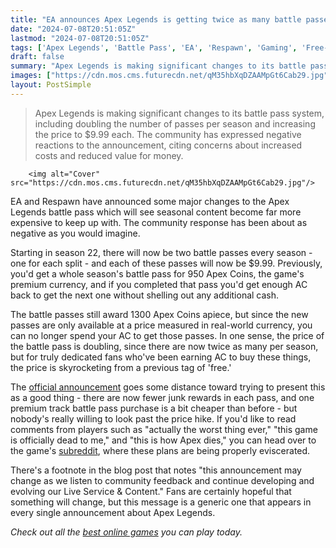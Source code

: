 ```yaml
---
title: "EA announces Apex Legends is getting twice as many battle passes and you can no longer earn them in-game"
date: "2024-07-08T20:51:05Z"
lastmod: "2024-07-08T20:51:05Z"
tags: ['Apex Legends', 'Battle Pass', 'EA', 'Respawn', 'Gaming', 'Free-to-Play', 'Reddit']
draft: false
summary: "Apex Legends is making significant changes to its battle pass system, including doubling the number of passes per season and increasing the price to $9.99 each. The community has expressed negative reactions to the announcement, citing concerns about increased costs and reduced value for money."
images: ["https://cdn.mos.cms.futurecdn.net/qM35hbXqDZAAMpGt6Cab29.jpg"]
layout: PostSimple
---
```

> Apex Legends is making significant changes to its battle pass system, including doubling the number of passes per season and increasing the price to $9.99 each. The community has expressed negative reactions to the announcement, citing concerns about increased costs and reduced value for money.


        <img alt="Cover" src="https://cdn.mos.cms.futurecdn.net/qM35hbXqDZAAMpGt6Cab29.jpg"/>
        
EA and Respawn have announced some major changes to the Apex Legends battle pass which will see seasonal content become far more expensive to keep up with. The community response has been about as negative as you would imagine.

Starting in season 22, there will now be two battle passes every season - one for each split - and each of these passes will now be $9.99. Previously, you'd get a whole season's battle pass for 950 Apex Coins, the game's premium currency, and if you completed that pass you'd get enough AC back to get the next one without shelling out any additional cash.

The battle passes still award 1300 Apex Coins apiece, but since the new passes are only available at a price measured in real-world currency, you can no longer spend your AC to get those passes. In one sense, the price of the battle pass is doubling, since there are now twice as many per season, but for truly dedicated fans who've been earning AC to buy these things, the price is skyrocketing from a previous tag of 'free.'

The [official announcement](https://www.ea.com/games/apex-legends/news/battle-pass-update) goes some distance toward trying to present this as a good thing - there are now fewer junk rewards in each pass, and one premium track battle pass purchase is a bit cheaper than before - but nobody's really willing to look past the price hike. If you'd like to read comments from players such as "actually the worst thing ever," "this game is officially dead to me," and "this is how Apex dies," you can head over to the game's [subreddit](https://www.reddit.com/r/apexlegends/comments/1dyblr3/apex_legends_battle_pass_updates_season_22/), where these plans are being properly eviscerated. 

There's a footnote in the blog post that notes "this announcement may change as we listen to community feedback and continue developing and evolving our Live Service & Content." Fans are certainly hopeful that something will change, but this message is a generic one that appears in every single announcement about Apex Legends.

*Check out all the *[<em>best online games</em>](https://www.gamesradar.com/best-online-games/)* you can play today.* 
        